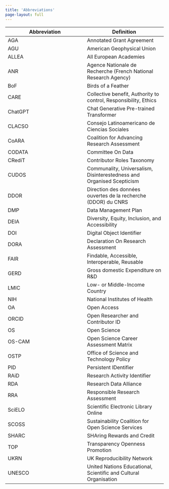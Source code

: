 ```yaml
---
title: 'Abbreviations'
page-layout: full
---
```


| Abbreviation | Definition | 
|---|---|
| AGA | Annotated Grant Agreement |
| AGU | American Geophysical Union |
| ALLEA | All European Academies |
| ANR | Agence Nationale de Recherche (French National Research Agency) |
| BoF | Birds of a Feather |
| CARE | Collective benefit, Authority to control, Responsibility, Ethics |
| ChatGPT | Chat Generative Pre-trained Transformer |
| CLACSO | Consejo Latinoamericano de Ciencias Sociales  |
| CoARA | Coalition for Advancing Research Assessment |
| CODATA | Committee On Data |
| CRediT | Contributor Roles Taxonomy |
| CUDOS | Communality, Universalism, Disinterestedness and Organised Scepticism |
| DDOR | Direction des données ouvertes de la recherche (DDOR) du CNRS |
| DMP | Data Management Plan |
| DEIA | Diversity, Equity, Inclusion, and Accessibility |
| DOI | Digital Object Identifier |
| DORA | Declaration On Research Assessment |
| FAIR | Findable, Accessible, Interoperable, Reusable |
| GERD | Gross domestic Expenditure on R&D |
| LMIC | Low- or Middle-Income Country |
| NIH | National Institutes of Health  |
| OA | Open Access |
| ORCID | Open Researcher and Contributor ID |
| OS | Open Science |
| OS-CAM | Open Science Career Assessment Matrix |
| OSTP | Office of Science and Technology Policy |
| PID | Persistent IDentifier  |
| RAiD | Research Activity Identifier |
| RDA | Research Data Alliance |
| RRA | Responsible Research Assessment |
| SciELO | Scientific Electronic Library Online |
| SCOSS | Sustainability Coalition for Open Science Services  |
| SHARC | SHAring Rewards and Credit |
| TOP | Transparency Openness Promotion |
| UKRN | UK Reproducibility Network  |
| UNESCO | United Nations Educational, Scientific and Cultural Organisation |

